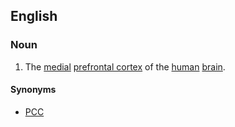==English==

===Noun===
{{en-noun|sg=[[paracingulate]] [[cortex]]|es|pl2=paracingulate cortices}}  

# The [[medial]] [[prefrontal cortex]] of the [[human]] [[brain]].

====Synonyms====
* [[PCC]]